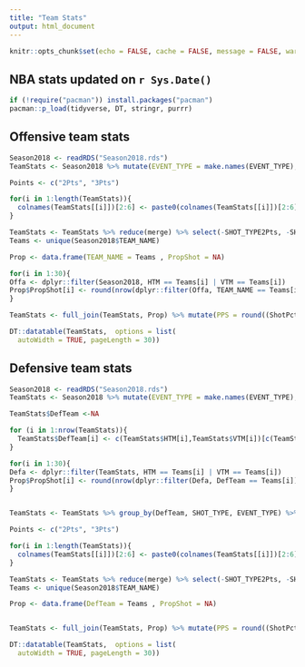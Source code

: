 ```yaml
---
title: "Team Stats"
output: html_document
---
```


```r
knitr::opts_chunk$set(echo = FALSE, cache = FALSE, message = FALSE, warning = FALSE)
```

## NBA stats updated on `r Sys.Date()`

```r
if (!require("pacman")) install.packages("pacman")
pacman::p_load(tidyverse, DT, stringr, purrr)
```

## Offensive team stats


```r
Season2018 <- readRDS("Season2018.rds")
TeamStats <- Season2018 %>% mutate(EVENT_TYPE = make.names(EVENT_TYPE), SHOT_TYPE = str_replace(SHOT_TYPE, " Field Goal", ""))  %>% group_by(TEAM_NAME, SHOT_TYPE, EVENT_TYPE) %>% dplyr::summarise(N = n()) %>% spread(key = EVENT_TYPE, value = N) %>% split(.$SHOT_TYPE) %>%  map(~mutate(.x, ShotPct = round(Made.Shot/(Made.Shot +Missed.Shot), 3), Total = Made.Shot + Missed.Shot))

Points <- c("2Pts", "3Pts")

for(i in 1:length(TeamStats)){
  colnames(TeamStats[[i]])[2:6] <- paste0(colnames(TeamStats[[i]])[2:6], Points[i])
}

TeamStats <- TeamStats %>% reduce(merge) %>% select(-SHOT_TYPE2Pts, -SHOT_TYPE3Pts, -Made.Shot2Pts, -Made.Shot3Pts, -Missed.Shot2Pts, -Missed.Shot3Pts) %>% mutate(TotalShots = Total2Pts + Total3Pts) %>% mutate(PercentageOf2s = round(Total2Pts/TotalShots,2),PercentageOf3s = round(Total3Pts/TotalShots, 2)) %>% select(-TotalShots, -Total2Pts, -Total3Pts)
Teams <- unique(Season2018$TEAM_NAME)

Prop <- data.frame(TEAM_NAME = Teams , PropShot = NA)

for(i in 1:30){
Offa <- dplyr::filter(Season2018, HTM == Teams[i] | VTM == Teams[i])
Prop$PropShot[i] <- round(nrow(dplyr::filter(Offa, TEAM_NAME == Teams[i]))/nrow(dplyr::filter(Offa,TEAM_NAME != Teams[i])),3)
}

TeamStats <- full_join(TeamStats, Prop) %>% mutate(PPS = round((ShotPct2Pts*2*PercentageOf2s)+(ShotPct3Pts*3*PercentageOf3s),3)) %>% mutate(AdjPPS = round((PPS * PropShot),3))
```

```r
DT::datatable(TeamStats,  options = list(
  autoWidth = TRUE, pageLength = 30))
```


## Defensive team stats


```r
Season2018 <- readRDS("Season2018.rds")
TeamStats <- Season2018 %>% mutate(EVENT_TYPE = make.names(EVENT_TYPE), SHOT_TYPE = str_replace(SHOT_TYPE, " Field Goal", ""))  

TeamStats$DefTeam <-NA

for (i in 1:nrow(TeamStats)){
  TeamStats$DefTeam[i] <- c(TeamStats$HTM[i],TeamStats$VTM[i])[c(TeamStats$HTM[i],TeamStats$VTM[i]) != TeamStats$TEAM_NAME[i]]
}

for(i in 1:30){
Defa <- dplyr::filter(TeamStats, HTM == Teams[i] | VTM == Teams[i])
Prop$PropShot[i] <- round(nrow(dplyr::filter(Defa, DefTeam == Teams[i]))/nrow(dplyr::filter(Defa,DefTeam != Teams[i])),3)
}


TeamStats <- TeamStats %>% group_by(DefTeam, SHOT_TYPE, EVENT_TYPE) %>% dplyr::summarise(N = n()) %>% spread(key = EVENT_TYPE, value = N) %>% split(.$SHOT_TYPE) %>%  map(~mutate(.x, ShotPct = round(Made.Shot/(Made.Shot +Missed.Shot), 3), Total = Made.Shot + Missed.Shot))

Points <- c("2Pts", "3Pts")

for(i in 1:length(TeamStats)){
  colnames(TeamStats[[i]])[2:6] <- paste0(colnames(TeamStats[[i]])[2:6], Points[i])
}

TeamStats <- TeamStats %>% reduce(merge) %>% select(-SHOT_TYPE2Pts, -SHOT_TYPE3Pts, -Made.Shot2Pts, -Made.Shot3Pts, -Missed.Shot2Pts, -Missed.Shot3Pts) %>% mutate(TotalShots = Total2Pts + Total3Pts) %>% mutate(PercentageOf2s = round(Total2Pts/TotalShots,2),PercentageOf3s = round(Total3Pts/TotalShots, 2)) %>% select(-TotalShots, -Total2Pts, -Total3Pts)
Teams <- unique(Season2018$TEAM_NAME)

Prop <- data.frame(DefTeam = Teams , PropShot = NA)


TeamStats <- full_join(TeamStats, Prop) %>% mutate(PPS = round((ShotPct2Pts*2*PercentageOf2s)+(ShotPct3Pts*3*PercentageOf3s),3)) %>% mutate(AdjPPS = round((PPS * PropShot),3))
```

```r
DT::datatable(TeamStats,  options = list(
  autoWidth = TRUE, pageLength = 30))
```
